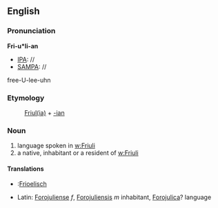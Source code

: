 ==English==


===Pronunciation===
'''Fri-u*li-an'''
*[[IPA]]: //
*[[SAMPA]]: //
free-U-lee-uhn

===Etymology===

:[[Friulia|Friul(ia)]] + [[-ian]]

===Noun===

# language spoken in [[w:Friuli]]
# a native, inhabitant or a resident of [[w:Friuli]]

====Translations====
*{{nl}}:[[Frioelisch]]
*Latin: [[Forojuliense]] ''f'', [[Forojuliensis]] ''m'' inhabitant, [[Forojulica]]? language